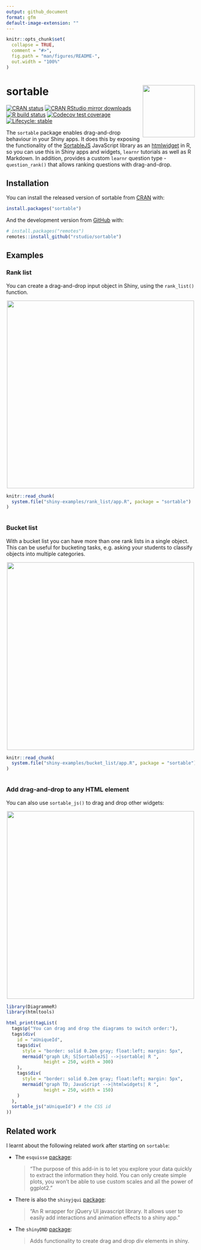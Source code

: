 ```yaml
---
output: github_document
format: gfm
default-image-extension: ""
---
```


<!-- README.md is generated from README.Rmd. Please edit that file -->

```r
knitr::opts_chunk$set(
  collapse = TRUE,
  comment = "#>",
  fig.path = "man/figures/README-",
  out.width = "100%"
)
```


# sortable <img src='man/figures/logo.png' align="right" height="139" />

<!-- badges: start -->
[![CRAN status](https://www.r-pkg.org/badges/version/sortable)](https://CRAN.R-project.org/package=sortable)
[![CRAN RStudio mirror downloads](https://cranlogs.r-pkg.org/badges/sortable)](https://www.r-pkg.org/pkg/sortable)
[![R build status](https://github.com/rstudio/sortable/actions/workflows/R-CMD-check.yaml/badge.svg)](https://github.com/rstudio/sortable/actions)
[![Codecov test coverage](https://codecov.io/gh/rstudio/sortable/branch/main/graph/badge.svg)](https://codecov.io/gh/rstudio/sortable?branch=main)
[![Lifecycle: stable](https://img.shields.io/badge/lifecycle-stable-brightgreen.svg)](https://lifecycle.r-lib.org/articles/stages.html#stable)
<!-- badges: end -->

The `sortable` package enables drag-and-drop behaviour in your Shiny apps.  It does this by exposing the functionality of the [SortableJS](https://sortablejs.github.io/Sortable/) JavaScript library as an [htmlwidget](http://www.htmlwidgets.org) in R, so you can use this in Shiny apps and widgets, `learnr` tutorials as well as R Markdown. In addition, provides a custom `learnr` question type - `question_rank()` that allows ranking questions with drag-and-drop.



## Installation

You can install the released version of sortable from [CRAN](https://CRAN.R-project.org) with:

```r
install.packages("sortable")
```

And the development version from [GitHub](https://github.com/rstudio/sortable) with:

```r
# install.packages("remotes")
remotes::install_github("rstudio/sortable")
```

## Examples

### Rank list

You can create a drag-and-drop input object in Shiny, using the `rank_list()` function.

<center>
<img src="man/figures/rank_list_shiny.gif" style = 'width:500px;'></img>
</center>

```r
knitr::read_chunk(
  system.file("shiny-examples/rank_list/app.R", package = "sortable")
)
```

```r
```



### Bucket list

With a bucket list you can have more than one rank lists in a single object.  This can be useful for bucketing tasks, e.g. asking your students to classify objects into multiple categories.

<center>
<img src="man/figures/bucket_list_shiny.gif" style = 'width:500px;'></img>
</center>


```r
knitr::read_chunk(
  system.file("shiny-examples/bucket_list/app.R", package = "sortable")
)
```

```r
```



### Add drag-and-drop to any HTML element

You can also use `sortable_js()` to drag and drop other widgets:

<center>
<img src="man/figures/diagrammer.gif" style = 'width:500px;'></img>
</center>

```r
library(DiagrammeR)
library(htmltools)

html_print(tagList(
  tags$p("You can drag and drop the diagrams to switch order:"),
  tags$div(
    id = "aUniqueId",
    tags$div(
      style = "border: solid 0.2em gray; float:left; margin: 5px",
      mermaid("graph LR; S[SortableJS] -->|sortable| R ",
              height = 250, width = 300)
    ),
    tags$div(
      style = "border: solid 0.2em gray; float:left; margin: 5px",
      mermaid("graph TD; JavaScript -->|htmlwidgets| R ",
              height = 250, width = 150)
    )
  ),
  sortable_js("aUniqueId") # the CSS id
))
```


## Related work

I learnt about the following related work after starting on `sortable`:

* The `esquisse` [package](https://github.com/dreamRs/esquisse):

  > "The purpose of this add-in is to let you explore your data quickly to extract the information they hold. You can only create simple plots, you won't be able to use custom scales and all the power of ggplot2."

* There is also the `shinyjqui` [package](https://yang-tang.github.io/shinyjqui/):

  > "An R wrapper for jQuery UI javascript library. It allows user to easily add interactions and animation effects to a shiny app."

* The `shinyDND` [package](https://cran.r-project.org/package=shinyDND):

  > Adds functionality to create drag and drop div elements in shiny.
